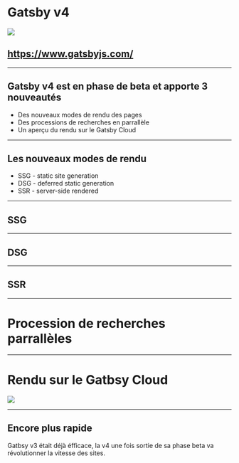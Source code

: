 

# Gatsby v4

<img src="https://images.ctfassets.net/23aumh6u8s0i/1vxNyK4RaOzRrc5ELJ8rqo/ec2a9b9dab9fb851db2794d80fe0f92d/gatsbyjs" />

## <https://www.gatsbyjs.com/>

---

## Gatsby v4 est en phase de beta et apporte 3 nouveautés

<ul>
  <Appear>
    <li>Des nouveaux modes de rendu des pages</li>
    <li>Des processions de recherches en parrallèle</li>
    <li>Un aperçu du rendu sur le Gatsby Cloud</li>
  </Appear>
</ul>

---

## Les nouveaux modes de rendu

<ul>
  <Appear>
    <li>SSG - static site generation</li>
    <li>DSG - deferred static generation</li>
    <li>SSR - server-side rendered</li>
  </Appear>
</ul>

---

## SSG

---

## DSG

---

## SSR

---

# Procession de recherches parrallèles

---

# Rendu sur le Gatbsy Cloud

<img src="https://res.cloudinary.com/practicaldev/image/fetch/s--j_2KzyRk--/c_limit%2Cf_auto%2Cfl_progressive%2Cq_auto%2Cw_880/https://dev-to-uploads.s3.amazonaws.com/uploads/articles/4r07oymd4scsvtpyvl8l.png" />

---

## Encore plus rapide

Gatbsy v3 était déjà éfficace, la v4 une fois sortie de sa phase beta va révolutionner la vitesse des sites.
